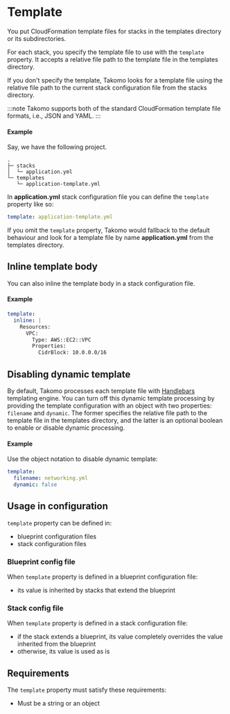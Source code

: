 # Template

You put CloudFormation template files for stacks in the templates directory or its subdirectories.

For each stack, you specify the template file to use with the `template` property. It accepts a relative file path to the template file in the templates directory.

If you don't specify the template, Takomo looks for a template file using the relative file path to the current stack configuration file from the stacks directory.

:::note
Takomo supports both of the standard CloudFormation template file formats, i.e., JSON and YAML.
:::

#### Example

Say, we have the following project.

```shell
.
├─ stacks
│  └─ application.yml
└─ templates
   └─ application-template.yml
```

In **application.yml** stack configuration file you can define the `template` property like so:

```yaml title="application.yml"
template: application-template.yml
```

If you omit the `template` property, Takomo would fallback to the default behaviour and look for a template file by name **application.yml** from the templates directory.

## Inline template body

You can also inline the template body in a stack configuration file.

#### Example

```yaml
template:
  inline: |
    Resources:
      VPC:
        Type: AWS::EC2::VPC
        Properties:
          CidrBlock: 10.0.0.0/16
```

## Disabling dynamic template

By default, Takomo processes each template file with [Handlebars](https://handlebarsjs.com/) templating engine. You can turn off this dynamic template processing by providing the template configuration with an object with two properties: `filename` and `dynamic`. The former specifies the relative file path to the template file in the templates directory, and the latter is an optional boolean to enable or disable dynamic processing.

#### Example

Use the object notation to disable dynamic template:

```yaml
template:
  filename: networking.yml
  dynamic: false
```

## Usage in configuration

`template` property can be defined in:

- blueprint configuration files
- stack configuration files

### Blueprint config file

When `template` property is defined in a blueprint configuration file:

- its value is inherited by stacks that extend the blueprint

### Stack config file

When `template` property is defined in a stack configuration file:

- if the stack extends a blueprint, its value completely overrides the value inherited from the blueprint
- otherwise, its value is used as is

## Requirements

The `template` property must satisfy these requirements:

- Must be a string or an object